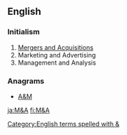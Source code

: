 {{also|Appendix:Variations of "ma"}}

==English==

===Initialism===
{{rfc-header|Initialism}}
{{head|en|initialism}}

# [[w:Mergers and acquisitions|Mergers and Acquisitions]]
# Marketing and Advertising
# Management and Analysis

===Anagrams===
* [[A&M#English|A&M]]

[[Category:English terms spelled with &]]

[[ja:M&A]]
[[fi:M&A]]